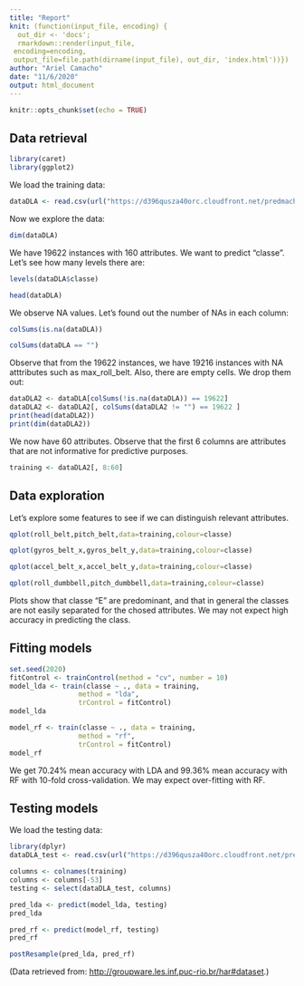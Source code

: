 ```yaml
---
title: "Report"
knit: (function(input_file, encoding) {
  out_dir <- 'docs';
  rmarkdown::render(input_file,
 encoding=encoding,
 output_file=file.path(dirname(input_file), out_dir, 'index.html'))})
author: "Ariel Camacho"
date: "11/6/2020"
output: html_document
---
```


```r
knitr::opts_chunk$set(echo = TRUE)
```



## Data retrieval

```r
library(caret)
library(ggplot2)
```

We load the training data:
```r
dataDLA <- read.csv(url("https://d396qusza40orc.cloudfront.net/predmachlearn/pml-training.csv"))
```

Now we explore the data:

```r
dim(dataDLA)
```

We have 19622 instances with 160 attributes. We want to predict "classe". Let's see how many levels there are:
```r
levels(dataDLA$classe)
```

```r
head(dataDLA)
```

We observe NA values. Let's found out the number of NAs in each column:

```r
colSums(is.na(dataDLA))
```

```r
colSums(dataDLA == "")
```

Observe that from the 19622 instances, we have 19216 instances with NA atttributes such as max_roll_belt. Also, there are empty cells. We drop them out:

```r
dataDLA2 <- dataDLA[colSums(!is.na(dataDLA)) == 19622]
dataDLA2 <- dataDLA2[, colSums(dataDLA2 != "") == 19622 ]
print(head(dataDLA2))
print(dim(dataDLA2))
```

We now have 60 attributes. Observe that the first 6 columns are attributes that are not informative for predictive purposes.

```r
training <- dataDLA2[, 8:60]
```

## Data exploration

Let's explore some features to see if we can distinguish relevant attributes.

```r
qplot(roll_belt,pitch_belt,data=training,colour=classe)
```

```r
qplot(gyros_belt_x,gyros_belt_y,data=training,colour=classe)
```

```r
qplot(accel_belt_x,accel_belt_y,data=training,colour=classe)
```

```r
qplot(roll_dumbbell,pitch_dumbbell,data=training,colour=classe)
```

Plots show that classe "E" are predominant, and that in general the classes are not easily separated for the chosed attributes. We may not expect high accuracy in predicting the class. 

## Fitting models


```r
set.seed(2020)
fitControl <- trainControl(method = "cv", number = 10)
model_lda <- train(classe ~ ., data = training, 
                 method = "lda", 
                 trControl = fitControl)
model_lda
```

```r
model_rf <- train(classe ~ ., data = training, 
                 method = "rf", 
                 trControl = fitControl)
model_rf
```

We get 70.24% mean accuracy with LDA and 99.36% mean accuracy with RF with 10-fold cross-validation. We may expect over-fitting with RF.


## Testing models

We load the  testing data:
```r
library(dplyr)
dataDLA_test <- read.csv(url("https://d396qusza40orc.cloudfront.net/predmachlearn/pml-testing.csv"))

columns <- colnames(training)
columns <- columns[-53]
testing <- select(dataDLA_test, columns)
```

```r
pred_lda <- predict(model_lda, testing)
pred_lda
```

```r
pred_rf <- predict(model_rf, testing)
pred_rf
```

```r
postResample(pred_lda, pred_rf)
```

(Data retrieved from: <http://groupware.les.inf.puc-rio.br/har#dataset>.)